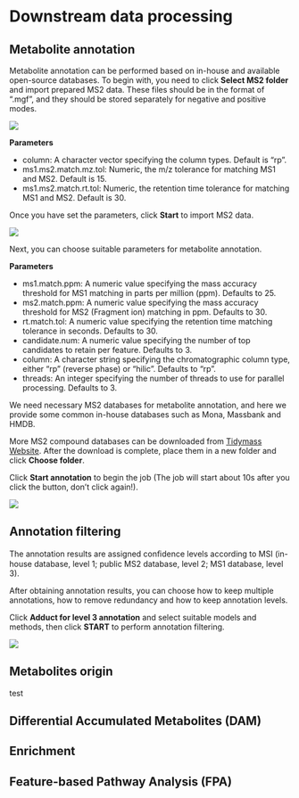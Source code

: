 # Downstream data processing

## Metabolite annotation

Metabolite annotation can be performed based on in-house and available open-source databases. To begin with, you need to click **Select MS2 folder** and import prepared MS2 data. These files should be in the format of ".mgf", and they should be stored separately for negative and positive modes.

![](figures/ms2_folder.png)

**Parameters**

* column: A character vector specifying the column types. Default is "rp".
* ms1.ms2.match.mz.tol: Numeric, the m/z tolerance for matching MS1 and MS2. Default is 15.
* ms1.ms2.match.rt.tol: Numeric, the retention time tolerance for matching MS1 and MS2. Default is 30.

Once you have set the parameters, click **Start** to import MS2 data.

![](figures/metabolite_annotation.png)

Next, you can choose suitable parameters for metabolite annotation.

**Parameters**

* ms1.match.ppm: A numeric value specifying the mass accuracy threshold for MS1 matching in parts per million (ppm). Defaults to 25.
* ms2.match.ppm: A numeric value specifying the mass accuracy threshold for MS2 (Fragment ion) matching in ppm. Defaults to 30.
* rt.match.tol: A numeric value specifying the retention time matching tolerance in seconds. Defaults to 30.
* candidate.num: A numeric value specifying the number of top candidates to retain per feature. Defaults to 3.
* column: A character string specifying the chromatographic column type, either "rp" (reverse phase) or "hilic". Defaults to "rp".
* threads: An integer specifying the number of threads to use for parallel processing. Defaults to 3.

We need necessary MS2 databases for metabolite annotation, and here we provide some common in-house databases such as Mona, Massbank and HMDB. 

More MS2 compound databases can be downloaded from [Tidymass Website](https://www.tidymass.org/databases/){target="_blank"}. After the download is complete, place them in a new folder and click **Choose folder**.

Click **Start annotation** to begin the job (The job will start about 10s after you click the button, don't click again!).

![](figures/metabolite_annotation2.png)

## Annotation filtering

The annotation results are assigned conﬁdence levels according to MSI (in-house database, level 1; public MS2 database, level 2; MS1 database, level 3).

After obtaining annotation results, you can choose how to keep multiple annotations, how to remove redundancy and how to keep annotation levels.

Click **Adduct for level 3 annotation** and select suitable models and methods, then click **START** to perform annotation filtering.

![](figures/annotation_filtering.png)

## Metabolites origin
test


## Differential Accumulated Metabolites (DAM)



## Enrichment



## Feature-based Pathway Analysis (FPA)










